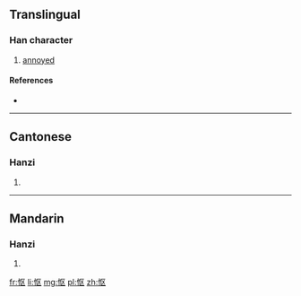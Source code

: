{{also|慪}}
==Translingual==

===Han character===
{{Han char|rn=61|rad=心|as=04|sn=7|four=|canj=心尸大 (PSK)|ids=⿰[[忄]][[区]]}}

# [[annoyed]]

====References====
* {{Han ref|kx=0379.071|hdz=42276.050|uh=6004|ud=24580}}

----

==Cantonese==

===Hanzi===
{{yue-hanzi|jyut=[[au3]]|y=au3|tra=慪}}

# {{defn|lang=yue|sort=心04}}

----

==Mandarin==

===Hanzi===
{{cmn-hanzi|tra=慪|pin=[[òu]] ([[ou4]])|wg=ou<sup>4</sup>}}

# {{defn|lang=cmn|sort=心04}}

[[fr:怄]]
[[li:怄]]
[[mg:怄]]
[[pl:怄]]
[[zh:怄]]